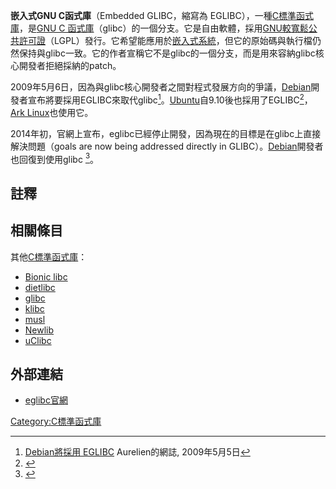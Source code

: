 {{NoteTA|G1=IT|G2=FL}}
{{Infobox Software
| name                       = EGLIBC
| logo                       = <!-- 檔案不存在 [[Image:eglibc_logo.png|100px]] -->
| screenshot                 = 
| caption                    = 
| collapsible                = 
| author                     = 
| developer                  = 
| released                   = <!-- {{Start date|YYYY|MM|DD}} -->
| discontinued               = 
| latest release version     = 2.19<ref>{{Cite web |url=http://www.eglibc.org/cgi-bin/viewvc.cgi/branches/ |title=Index of /branches |accessdate=2014-06-04 |archive-date=2015-09-23 |archive-url=https://web.archive.org/web/20150923234556/http://www.eglibc.org/cgi-bin/viewvc.cgi/branches/ |dead-url=no }}</ref>
| latest release date        = <!-- {{Start date and age|YYYY|MM|DD}} -->
| latest preview version     = 
| latest preview date        = <!-- {{Start date and age|YYYY|MM|DD}} -->
| frequently updated         = 
| programming language       = [[C语言|C]]
| operating system           = [[跨平台|跨平台]]
| platform                   = [[跨平台|跨平台]]
| size                       = 
| language                   =
| status                     = 停止開發
| genre                      = [[运行时库|运行时库]]
| license                    = [[GNU較寬鬆公共許可證|GNU LGPL]]
| website                    = http://www.eglibc.org/
}}
'''嵌入式GNU C函式庫'''（Embedded GLIBC，縮寫為 EGLIBC），一種[[C標準函式庫|C標準函式庫]]，是[[GNU_C_函式庫|GNU C 函式庫]]（glibc）的一個分支。它是自由軟體，採用[[GNU較寬鬆公共許可證|GNU較寬鬆公共許可證]]（LGPL）發行。它希望能應用於[[嵌入式系統|嵌入式系統]]，但它的原始碼與執行檔仍然保持與glibc一致。它的作者宣稱它不是glibc的一個分支，而是用來容納glibc核心開發者拒絕採納的patch。

2009年5月6日，因為與glibc核心開發者之間對程式發展方向的爭議，[[Debian|Debian]]開發者宣布將要採用EGLIBC來取代glibc<ref>[http://blog.aurel32.net/?p=47 Debian將採用 EGLIBC] {{Wayback|url=http://blog.aurel32.net/?p=47 |date=20111007085355 }} Aurelien的網誌, 2009年5月5日</ref>。[[Ubuntu|Ubuntu]]自9.10後也採用了EGLIBC<ref>{{Cite web |url=http://www.eglibc.org/news#ubuntu_eglibc_2_10 |title=Ubuntu 9.10 Shipped With EGLIBC |accessdate=2012-04-04 |archive-date=2012-07-23 |archive-url=https://web.archive.org/web/20120723003244/http://www.eglibc.org/news#ubuntu_eglibc_2_10 |dead-url=no }}</ref>，[[Ark_Linux|Ark Linux]]也使用它。

2014年初，官網上宣布，eglibc已經停止開發，因為現在的目標是在glibc上直接解決問題（goals are now being addressed directly in GLIBC）。[[Debian|Debian]]開發者也回復到使用glibc <ref>{{Cite web |url=http://metadata.ftp-master.debian.org/changelogs//main/g/glibc/glibc_2.19-3experimental0_changelog |title=Debian package changelog |accessdate=2014-08-15 |archive-date=2014-12-27 |archive-url=https://web.archive.org/web/20141227172434/http://metadata.ftp-master.debian.org/changelogs//main/g/glibc/glibc_2.19-3experimental0_changelog |dead-url=yes }}</ref>。

==註釋==
{{reflist}}
==相關條目==
;其他[[C標準函式庫|C標準函式庫]]：
{{Div col||20em}}
* [[Bionic_(軟體)|Bionic libc]]
* [[dietlibc|dietlibc]]
* [[GNU_C_函式庫|glibc]]
* [[klibc|klibc]]
* [[musl|musl]]
* [[Newlib|Newlib]]
* [[uClibc|uClibc]]
{{Div col end}}

==外部連結==
*[http://www.eglibc.org/ eglibc官網]{{Wayback|url=http://www.eglibc.org/ |date=20090106035645 }}
{{CProLang}}
{{Embedded systems}}
{{Linux内核}}
{{DEFAULTSORT:Embedded GLIBC}}
[[Category:C標準函式庫|Category:C標準函式庫]]